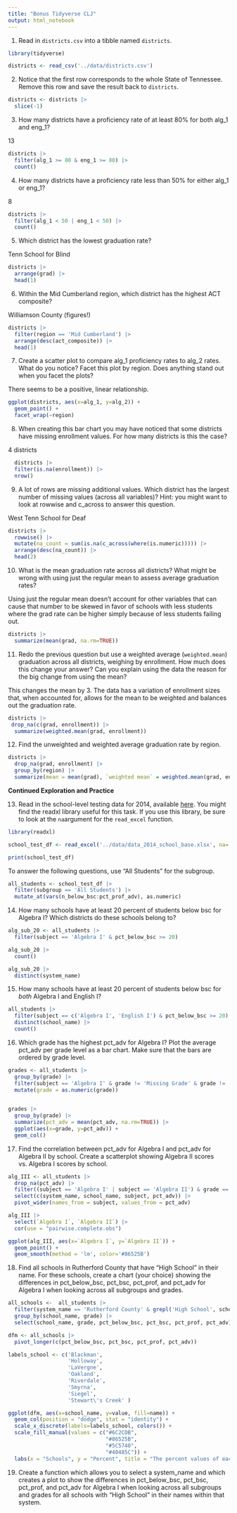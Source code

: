 ```yaml
---
title: "Bonus Tidyverse CLJ"
output: html_notebook
---
```



1. Read in `districts.csv` into a tibble named `districts`.

```r
library(tidyverse)

districts <- read_csv('../data/districts.csv')
```

2. Notice that the first row corresponds to the whole State of Tennessee. Remove this row and save the result back to `districts`.
```r
districts <- districts |> 
  slice(-1)
```

3. How many districts have a proficiency rate of at least 80% for both alg_1 and eng_1?

13
```r
districts |> 
  filter(alg_1 >= 80 & eng_1 >= 80) |> 
  count()
```

4. How many districts have a proficiency rate less than 50% for either alg_1 or eng_1?

8
```r
districts |> 
  filter(alg_1 < 50 | eng_1 < 50) |> 
  count()
```

5. Which district has the lowest graduation rate?

Tenn School for Blind
```r
districts |> 
  arrange(grad) |> 
  head(1)
```

6. Within the Mid Cumberland region, which district has the highest ACT composite?

Williamson County (figures!)
```r
districts |> 
  filter(region == 'Mid Cumberland') |> 
  arrange(desc(act_composite)) |> 
  head(1)
```

7. Create a scatter plot to compare alg_1 proficiency rates to alg_2 rates. What do you notice? Facet this plot by region. Does anything stand out when you facet the plots?

There seems to be a positive, linear relationship.
```r
ggplot(districts, aes(x=alg_1, y=alg_2)) +
  geom_point() +
  facet_wrap(~region)
```

8. When creating this bar chart you may have noticed that some districts have missing enrollment values. For how many districts is this the case?

4 districts
```r
  districts |> 
  filter(is.na(enrollment)) |> 
  nrow()
```

9. A lot of rows are missing additional values. Which district has the largest number of missing values (across all variables)? Hint: you might want to look at rowwise and c_across to answer this question.

West Tenn School for Deaf
```r
districts |> 
  rowwise() |> 
  mutate(na_count = sum(is.na(c_across(where(is.numeric))))) |> 
  arrange(desc(na_count)) |> 
  head(2)
```

10. What is the mean graduation rate across all districts? What might be wrong with using just the regular mean to assess average graduation rates?

Using just the regular mean doesn't account for other variables that can cause that number to be skewed in favor of schools with less students where the grad rate can be higher simply because of less students failing out.
```r
districts |> 
  summarize(mean(grad, na.rm=TRUE))
```

11. Redo the previous question but use a weighted average (`weighted.mean`) graduation across all districts, weighing by enrollment. How much does this change your answer? Can you explain using the data the reason for the big change from using the mean?

This changes the mean by 3. The data has a variation of enrollment sizes that, when accounted for, allows for the mean to be weighted and balances out the graduation rate.
```r
districts |> 
 drop_na(c(grad, enrollment)) |> 
  summarize(weighted.mean(grad, enrollment))
```

12. Find the unweighted and weighted average graduation rate by region.
```r
districts |> 
  drop_na(grad, enrollment) |> 
  group_by(region) |> 
  summarize(mean = mean(grad), `weighted mean` = weighted.mean(grad, enrollment))
```

**Continued Exploration and Practice**


13. Read in the school-level testing data for 2014, available [here](https://www.tn.gov/content/dam/tn/education/data/data_2014_state_base.xlsx). You might find the readxl library useful for this task. If you use this library, be sure to look at the `na`argument for the `read_excel` function.
```r
library(readxl)

school_test_df <- read_excel('../data/data_2014_school_base.xlsx', na='')

print(school_test_df)
```

To answer the following questions, use "All Students" for the subgroup. 
```r
all_students <- school_test_df |> 
  filter(subgroup == 'All Students') |> 
  mutate_at(vars(n_below_bsc:pct_prof_adv), as.numeric)
```

14. How many schools have at least 20 percent of students below bsc for Algebra I? Which districts do these schools belong to?
```r
alg_sub_20 <- all_students |> 
  filter(subject == 'Algebra I' & pct_below_bsc >= 20)

alg_sub_20 |> 
  count()

alg_sub_20 |> 
  distinct(system_name)
```

15. How many schools have at least 20 percent of students below bsc for _both_ Algebra I and English I?
```r
all_students |> 
  filter(subject == c('Algebra I', 'English I') & pct_below_bsc >= 20) |>
  distinct(school_name) |>
  count()
```

16. Which grade has the highest pct_adv for Algebra I? Plot the average pct_adv per grade level as a bar chart. Make sure that the bars are ordered by grade level.
```r
grades <- all_students |> 
  group_by(grade) |> 
  filter(subject == 'Algebra I' & grade != 'Missing Grade' & grade != 'All Grades') |> 
  mutate(grade = as.numeric(grade)) 
  

grades |> 
  group_by(grade) |> 
  summarize(pct_adv = mean(pct_adv, na.rm=TRUE)) |>
  ggplot(aes(x=grade, y=pct_adv)) +
  geom_col()
```

17. Find the correlation between pct_adv for Algebra I and pct_adv for Algebra II by school. Create a scatterplot showing Algebra II scores vs. Algebra I scores by school.
```r
alg_III <- all_students |> 
  drop_na(pct_adv) |>
  filter((subject == 'Algebra I' | subject == 'Algebra II') & grade == 'All Grades') |>
  select(c(system_name, school_name, subject, pct_adv)) |> 
  pivot_wider(names_from = subject, values_from = pct_adv)
```

```r
alg_III |> 
  select(`Algebra I`, `Algebra II`) |> 
  cor(use = "pairwise.complete.obs")
```

```r
ggplot(alg_III, aes(x=`Algebra I`, y=`Algebra II`)) +
  geom_point() +
  geom_smooth(method = 'lm', color='#86525B')
```

18. Find all schools in Rutherford County that have "High School" in their name. For these schools, create a chart (your choice) showing the differences in pct_below_bsc, pct_bsc, pct_prof, and pct_adv for Algebra I when looking across all subgroups and grades.
```r
all_schools <-  all_students |> 
  filter(system_name == 'Rutherford County' & grepl('High School', school_name) & subject == 'Algebra I' & grade == 'All Grades') |> 
  group_by(school_name, grade) |> 
  select(school_name, grade, pct_below_bsc, pct_bsc, pct_prof, pct_adv)

dfm <- all_schools |> 
  pivot_longer(c(pct_below_bsc, pct_bsc, pct_prof, pct_adv))

labels_school <- c('Blackman', 
                   'Holloway', 
                   'LaVergne', 
                   'Oakland', 
                   'Riverdale', 
                   'Smyrna', 
                   'Siegel', 
                   'Stewart\'s Creek' )

ggplot(dfm, aes(x=school_name, y=value, fill=name)) +
  geom_col(position = "dodge", stat = "identity") +
  scale_x_discrete(labels=labels_school, colors()) +
  scale_fill_manual(values = c("#6C2CDB",
                               "#86525B",
                               "#5C5740",
                               "#40485C")) +
  labs(x = "Schools", y = "Percent", title = "The percent values of each high school in Rutherford County")
```

19. Create a function which allows you to select a system_name and which creates a plot to show the differences in pct_below_bsc, pct_bsc, pct_prof, and pct_adv for Algebra I when looking across all subgroups and grades for all schools with "High School" in their names within that system.
```r

```

